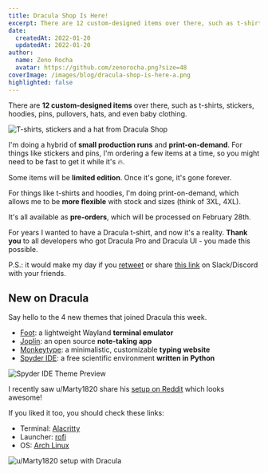 ```yaml
---
title: Dracula Shop Is Here!
excerpt: There are 12 custom-designed items over there, such as t-shirts, stickers, hoodies, pins, pullovers, hats, and even baby clothing.
date:
  createdAt: 2022-01-20
  updatedAt: 2022-01-20
author:
  name: Zeno Rocha
  avatar: https://github.com/zenorocha.png?size=48
coverImage: /images/blog/dracula-shop-is-here-a.png
highlighted: false
---
```


There are **12 custom-designed items** over there, such as t-shirts, stickers, hoodies, pins, pullovers, hats, and even baby clothing.

![T-shirts, stickers and a hat from Dracula Shop](/images/blog/dracula-shop-is-here-a.png)

I'm doing a hybrid of **small production runs** and **print-on-demand**. For things like stickers and pins, I'm ordering a few items at a time, so you might need to be fast to get it while it's 🔥.

Some items will be **limited edition**. Once it's gone, it's gone forever.

For things like t-shirts and hoodies, I'm doing print-on-demand, which allows me to be **more flexible** with stock and sizes (think of 3XL, 4XL).

It's all available as **pre-orders**, which will be processed on February 28th.

For years I wanted to have a Dracula t-shirt, and now it's a reality. **Thank you** to all developers who got Dracula Pro and Dracula UI - you made this possible.

P.S.: it would make my day if you [retweet](https://twitter.com/zenorocha/status/1484174493819887624?s=20) or share [this link](https://draculatheme.com/shop) on Slack/Discord with your friends.

## New on Dracula

Say hello to the 4 new themes that joined Dracula this week.

- [Foot](/foot-terminal): a lightweight Wayland **terminal emulator**
- [Joplin](/joplin): an open source **note-taking app**
- [Monkeytype](/monkeytype): a minimalistic, customizable **typing website**
- [Spyder IDE](/spyder-ide): a free scientific environment **written in Python**

![Spyder IDE Theme Preview](/images/blog/dracula-shop-is-here-b.png)

I recently saw u/Marty1820 share his [setup on Reddit](https://www.reddit.com/r/unixporn/comments/rpr31j/qtile_dracula_theme_everything/) which looks awesome!

If you liked it too, you should check these links:

- Terminal: [Alacritty](/alacritty)
- Launcher: [rofi](/rofi)
- OS: [Arch Linux](https://archlinux.org/)

![u/Marty1820 setup with Dracula](/images/blog/dracula-shop-is-here-c.png)
